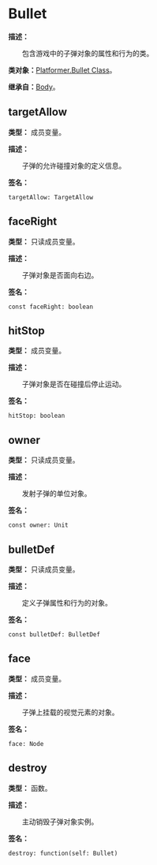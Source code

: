 
# Bullet

**描述：**

&emsp;&emsp;包含游戏中的子弹对象的属性和行为的类。

**类对象：**[Platformer.Bullet Class](/docs/api/Class%20Object/Platformer/Bullet)。

**继承自：**[Body](/docs/api/Class/Body)。

## targetAllow

**类型：** 成员变量。

**描述：**

&emsp;&emsp;子弹的允许碰撞对象的定义信息。

**签名：**
```tl
targetAllow: TargetAllow
```

## faceRight

**类型：** 只读成员变量。

**描述：**

&emsp;&emsp;子弹对象是否面向右边。

**签名：**
```tl
const faceRight: boolean
```

## hitStop

**类型：** 成员变量。

**描述：**

&emsp;&emsp;子弹对象是否在碰撞后停止运动。

**签名：**
```tl
hitStop: boolean
```

## owner

**类型：** 只读成员变量。

**描述：**

&emsp;&emsp;发射子弹的单位对象。

**签名：**
```tl
const owner: Unit
```

## bulletDef

**类型：** 只读成员变量。

**描述：**

&emsp;&emsp;定义子弹属性和行为的对象。

**签名：**
```tl
const bulletDef: BulletDef
```

## face

**类型：** 成员变量。

**描述：**

&emsp;&emsp;子弹上挂载的视觉元素的对象。

**签名：**
```tl
face: Node
```

## destroy

**类型：** 函数。

**描述：**

&emsp;&emsp;主动销毁子弹对象实例。

**签名：**
```tl
destroy: function(self: Bullet)
```